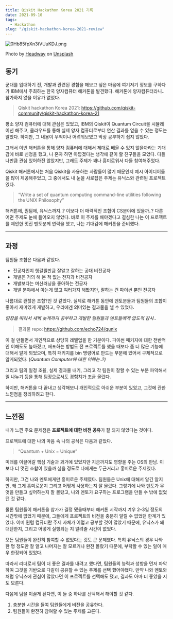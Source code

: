 ```yaml
---
title: Qiskit Hackathon Korea 2021 기록
date: 2021-09-10
tags:
  - Hackathon
slug: "/qiskit-hackathon-korea-2021-review"
---
```


![0Hb85fpXn3tVUuKDJ.png](0Hb85fpXn3tVUuKDJ.png)

Photo by [Headway](https://unsplash.com/@headwayio?utm_source=medium&utm_medium=referral) on [Unsplash](https://unsplash.com/?utm_source=medium&utm_medium=referral)

## 동기

군대를 입대하기 전, 개발과 관련된 경험을 해보고 싶은 마음에 여기저기 정보를 구하다가 IBM에서 주최하는 한국 양자컴퓨터 해커톤을 발견했다. 해커톤에 양자컴퓨터라니..참가하지 않을 이유가 없었다.

> Qiskit hackathon Korea 2021: https://github.com/qiskit-community/qiskit-hackathon-korea-21

평소 양자 컴퓨터에 대해 관심은 있었고, IBM의 Qiskit이 Quantum Circuit을 시뮬레이션 해주고, 클라우드를 통해 실제 양자 컴퓨터로부터 연산 결과를 얻을 수 있는 정도는 알았다. 하지만, 그 내용이 무척이나 어려워보였고 막상 공부하기 쉽지 않았다.

그래서 이번 해커톤을 통해 양자 컴퓨터에 대해서 제대로 배울 수 있지 않을까라는 기대감에 바로 신청을 했고, 나 혼자 하면 아깝겠다는 생각에 같이 할 친구들을 모았다. 다들 나만큼 관심 있어하진 않았지만, 그래도 주제가 꽤나 흥미로워서 다들 참여해주었다.

Qiskit 해커톤에서는 처음 Qiskit을 사용하는 사람들이 많기 때문인지 예시 아이디어들을 많이 제공해주었고, 그 중에서도 내 눈을 사로잡은 주제는 유닉스와 관련된 프로젝트였다.

> “Write a set of quantum computing command-line utilities following the UNIX Philosophy”

해커톤에, 퀀텀에, 유닉스까지..? 이보다 더 매력적인 조합이 CS분야에 있을까..? 다른 어떤 주제도 눈에 들어오지 않았다. 바로 이 주제를 해야겠다고 결심한 나는 이 프로젝트를 제안한 멋진 멘토분께 연락을 했고, 나는 기대감에 해커톤을 준비했다.

---

## 과정

팀원들 조합은 다음과 같았다.

- 전공자인지 헷갈릴만큼 잘알고 잘하는 공대 비전공자
- 개발은 거의 해 본 적 없는 전자과 비전공자
- 개발보다는 머신러닝을 좋아하는 전공자
- 개발 분야에서 아는게 많고 여러가지 해봤지만, 잘하는 건 파이썬 뿐인 전공자

나름대로 괜찮은 조합?인 것 같았다. 실제로 해커톤 동안에 멘토분들과 팀원들의 조합이 좋아서 재미있게 개발하고, 우리에겐 의미있는 결과물을 낼 수 있었다.

*팀장을 따라서 새벽 늦게까지 공부하고 개발한 팀원들과 멘토들에게 압도적 감사..*

> 결과물 repo: https://github.com/echo724/qunix

이 걸 만들면서 개인적으로 상당히 레벨업을 한 기분이다. 파이썬 패키지에 대한 전반적인 이해도도 높아졌고, 배포하는 방법도 전 프로젝트를 했을 때보다 좀 더 많은 기능에 대해서 알게 되었으며, 특히 패키지를 bin 명령어로 만드는 부분에 있어서 구체적으로 알게되었다. (*Quantum Computer에 대한 이해는..?)*

그리고 팀의 일정 조율, 실제 결과물 내기, 그리고 각 팀원이 잘할 수 있는 부분 파악해서 일 나누기 등을 통해 팀장으로서도 경험치가 조금 올랐다.

하지만, 해커톤을 다 끝내고 생각해보니 개인적으로 아쉬운 부분이 있었고, 그것에 관한 느낀점을 정리하려고 한다.

---

## 느낀점

내가 느낀 주요 문제점은 **프로젝트에 대한 비전 공유**가 잘 되지 않았다는 것이다.

프로젝트에 대한 나의 마음 속 나의 공식은 다음과 같았다.

> “Quantum + Unix = Unique”

미래를 이끌어갈 핵심 기술과 과거에 있었지만 지금까지도 영향을 주는 OS의 만남. 이보다 더 멋진 조합이 있을까 싶을 정도로 나에게는 두근거리고 흥미로운 주제였다.

하지만, 그건 나와 멘토에게만 흥미로운 주제였다. 팀원들은 Unix에 대해서 알긴 알지만, 왜 그게 흥미로운지 그리고 어떻게 사용하는지 잘 몰랐다. 그렇기에 나와 멘토가 무엇을 만들고 싶어하는지 잘 몰랐고, 나와 멘토가 요구하는 프로그램을 만들 수 밖에 없었던 것 같다.

물론 팀원들이 해커톤을 참가가 결정 됐을때부터 해커톤 시작까지 겨우 2–3일 정도의 시간밖에 없었기 때문에, 그들에게 프로젝트의 비전을 충분히 알릴 수 없었던 한계가 있었다. 이미 퀀텀 컴퓨터란 주제 자체가 어렵고 공부할 것이 많았기 때문에, 유닉스가 왜 대단한지, 그리고 어떻게 실행되는 지 알려줄 시간이 없었다.

모든 팀원들이 완전히 참여할 수 없었다는 것도 큰 문제였다. 특히 유닉스의 경우 나와 한 명 정도만 잘 알고 나머지는 잘 모르거나 완전 몰랐기 때문에, 부탁할 수 있는 일이 매우 한정되어 있었다.

따라서 리더로서 팀이 더 좋은 결과를 내려고 했다면, 팀원들의 능력과 성향을 먼저 파악하여 그것을 기반으로 다같이 공유할 수 있는 주제를 선택 했어야했다. 만약 나와 멘토와 처럼 유닉스에 관심이 많았다면 이 프로젝트를 선택해도 됐고, 결과도 아마 더 좋았을 지도 모른다.

다음에 팀을 이끌게 된다면, 이 둘 중 하나를 선택해서 해야할 것 같다.

1. 충분한 시간을 들여 팀원들에게 비전을 공유한다.
2. 팀원들이 완전히 참여할 수 있는 주제를 고른다.
